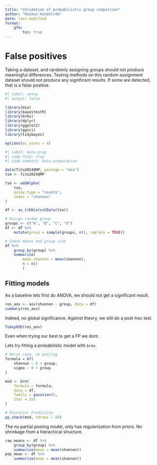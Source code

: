 ```yaml
---
title: "Validation of probabilistic group comparison"
author: "Rasmus Hindström"
date: last-modified
format:
    gfm:
        toc: true
---
```


# False positives

Taking a dataset, and randomly assigning groups should not produce meaningful
differences. Testing methods on this random assignment dataset should
not produce any significant results. If some are detected, that is a false
positive. 

```r
#| label: setup
#| output: false

library(mia)
library(bayestestR)
library(brms)
library(dplyr)
library(ggplot2)
library(ggsci)
library(tidybayes)  

options(mc.cores = 4)
```

```r
#| label: data-prep
#| code-fold: true
#| code-summary: Data preparation

data(Tito2024QMP, package = "mia")
tse <- Tito2024QMP

tse <- addAlpha(
    tse,
    assay.type = "counts",
    index = "shannon"
)

df <- as_tibble(colData(tse))

# Assign random group 
groups <- c("A", "B", "C", "D")
df <- df %>%
    mutate(group = sample(groups, n(), replace = TRUE))

# Check means and group size
df %>%
    group_by(group) %>%
    summarise(
        mean_shanonn = mean(shannon),
        N = n()
        )
```

## Fitting models

As a baseline lets first do ANOVA, we should not get a significant result.

```r
res_aov <- aov(shannon ~ group, data = df)
summary(res_aov)
```

Indeed, no global significance. Against theory, we still do a post-hoc test.

```r
TukeyHSD(res_aov)
```

Even when trying our best to get a FP we dont. 

Lets try fitting a probabilistic model with `brms`.

```r
# Worst case, no pooling
formula = bf(
    shannon ~ 0 + group,
    sigma ~ 0 + group
)

mod <- brm(
    formula = formula,
    data = df,
    family = gaussian(),
    iter = 2e3
)

# Posterior Predictive
pp_check(mod, ndraws = 50)
```

The no partial pooling model, only has regularization from priors. 
No shrinkage from a hierachical structure. 

```r
raw_means <- df %>%
    group_by(group) %>%
    summarise(mean = mean(shannon))
pop_mean <- df %>%
    summarise(mean = mean(shannon))

```
